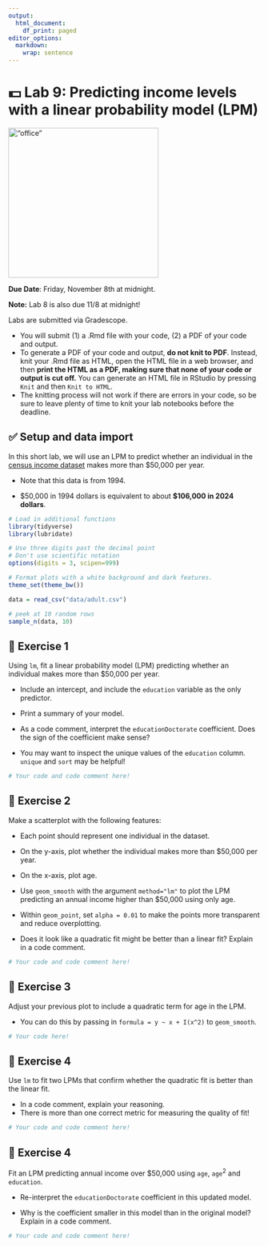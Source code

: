 ```yaml
---
output:
  html_document:
    df_print: paged
editor_options: 
  markdown: 
    wrap: sentence
---
```


# 💵 Lab 9: Predicting income levels with a linear probability model (LPM)

<img src="img/office-lpm.webp" alt="“office”" width="300"/>\

**Due Date**: Friday, November 8th at midnight.

**Note:** Lab 8 is also due 11/8 at midnight!

Labs are submitted via Gradescope.

-   You will submit (1) a .Rmd file with your code, (2) a PDF of your code and output.
-   To generate a PDF of your code and output, **do not knit to PDF**. Instead, knit your .Rmd file as HTML, open the HTML file in a web browser, and then **print the HTML as a PDF, making sure that none of your code or output is cut off.** You can generate an HTML file in RStudio by pressing `Knit` and then `Knit to HTML`.
-   The knitting process will not work if there are errors in your code, so be sure to leave plenty of time to knit your lab notebooks before the deadline.

## ✅ Setup and data import

In this short lab, we will use an LPM to predict whether an individual in the [census income dataset](https://www.kaggle.com/datasets/uciml/adult-census-income) makes more than \$50,000 per year.

-   Note that this data is from 1994.

-   \$50,000 in 1994 dollars is equivalent to about **\$106,000 in 2024 dollars**.

```r
# Load in additional functions
library(tidyverse)
library(lubridate)

# Use three digits past the decimal point
# Don't use scientific notation
options(digits = 3, scipen=999)

# Format plots with a white background and dark features.
theme_set(theme_bw())

data = read_csv("data/adult.csv")

# peek at 10 random rows
sample_n(data, 10)
```

## 🚀 Exercise 1

Using `lm`, fit a linear probability model (LPM) predicting whether an individual makes more than \$50,000 per year.

-   Include an intercept, and include the `education` variable as the only predictor.

-   Print a summary of your model.

-   As a code comment, interpret the `educationDoctorate` coefficient.
    Does the sign of the coefficient make sense?

-   You may want to inspect the unique values of the `education` column.
    `unique` and `sort` may be helpful!

```r
# Your code and code comment here!

```

## 🚀 Exercise 2

Make a scatterplot with the following features:

-   Each point should represent one individual in the dataset.

-   On the y-axis, plot whether the individual makes more than \$50,000 per year.

-   On the x-axis, plot age.

-   Use `geom_smooth` with the argument `method="lm"` to plot the LPM predicting an annual income higher than \$50,000 using only age.

-   Within `geom_point`, set `alpha = 0.01` to make the points more transparent and reduce overplotting.

-   Does it look like a quadratic fit might be better than a linear fit?
    Explain in a code comment.

```r
# Your code and code comment here!

```

## 🚀 Exercise 3

Adjust your previous plot to include a quadratic term for age in the LPM.

-   You can do this by passing in `formula = y ~ x + I(x^2)` to `geom_smooth`.

```r
# Your code here!

```

## 🚀 Exercise 4

Use `lm` to fit two LPMs that confirm whether the quadratic fit is better than the linear fit.

-   In a code comment, explain your reasoning.
-   There is more than one correct metric for measuring the quality of fit!

```r
# Your code and code comment here!

```

## 🚀 Exercise 4

Fit an LPM predicting annual income over \$50,000 using `age`, `age`$^2$ and `education`.

-   Re-interpret the `educationDoctorate` coefficient in this updated model.

-   Why is the coefficient smaller in this model than in the original model?
    Explain in a code comment.

```r
# Your code and code comment here!

```
